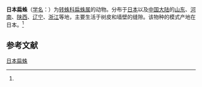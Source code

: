 {{Speciesbox
| name = 日本扁蛛
| status = 
| status_system = 
| image = 
| genus = Plator
| species = nipponicus
| authority = (Kishida, 1914)<ref name='id14293'>{{cite web| url =http://www.bioinfo.cn/db05/BjdwSpecies.php?action=view&id=14293| title =日本扁蛛| work =《中国动物物种编目数据库》| publisher =中国科学院微生物研究所| author =中国科学院动物研究所| accessdate =2009-04-28| deadurl =yes| archiveurl =https://web.archive.org/web/20160305021210/http://www.bioinfo.cn/db05/BjdwSpecies.php?action=view&id=14293| archivedate =2016-03-05}}</ref>
}}

'''日本扁蛛'''（[[学名|学名]]：{{lang|la|''Plator nipponicus''}}）为[[转蛛科|转蛛科]][[扁蛛属|扁蛛属]]的动物。分布于[[日本|日本]]以及[[中国大陆|中国大陆]]的[[山东|山东]]、[[河南|河南]]、[[陕西|陕西]]、[[辽宁|辽宁]]、[[浙江|浙江]]等地，主要生活于树皮和墙壁的缝隙。该物种的模式产地在日本。<ref name='id14293'/>

== 参考文献 ==
{{reflist}}

{{Wikispecies|Plator nipponicus}}
{{Taxonbar|from=Q2248159}}

[[Category:扁蛛属|日本扁蛛]]


{{蜘蛛小作品}}